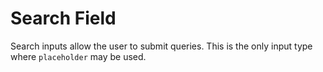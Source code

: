 
<Meta anchor />

# Search Field

Search inputs allow the user to submit queries. This is the only input type where `placeholder` may be used.

<Canvas>
  <Story id="mui-components-forms-searchfield--default" />
</Canvas>
